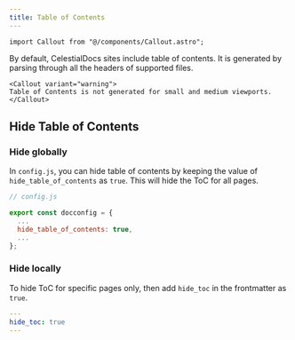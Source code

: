 ```yaml
---
title: Table of Contents
---
```


``` mdx
import Callout from "@/components/Callout.astro";
```

By default, CelestialDocs sites include table of contents. It is generated by parsing through all the headers of supported files.

``` mdx
<Callout variant="warning">
Table of Contents is not generated for small and medium viewports. 
</Callout>
```

## Hide Table of Contents

### Hide globally

In `config.js`, you can hide table of contents by keeping the value of `hide_table_of_contents` as `true`. This will hide the ToC for all pages.

```js
// config.js

export const docconfig = {
  ...
  hide_table_of_contents: true,
  ...
};
```

### Hide locally

To hide ToC for specific pages only, then add `hide_toc` in the frontmatter as `true`.

```yaml
---
hide_toc: true
---
```